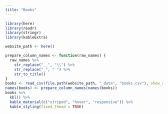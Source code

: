 ```yaml
---
title: "Books"
---
```


```r
library(here)
library(readr)
library(stringr)
library(kableExtra)

website_path <- here()
```

```r
prepare_column_names <- function(raw_names) {
  raw_names %>%
    str_replace("__", "\\") %>% 
    str_replace("_", " ") %>% 
    str_to_title()
}
books <- read_csv(file.path(website_path, "_data", "books.csv"), show_col_types = FALSE)
names(books) <- prepare_column_names(names(books))
books %>%
  kbl() %>% 
  kable_material(c("striped", "hover", "responsive")) %>% 
  kable_styling(fixed_thead = TRUE)
```